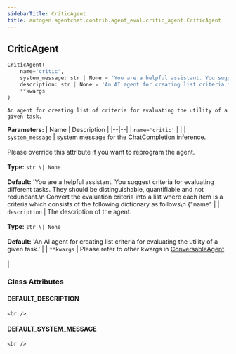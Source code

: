 ```yaml
---
sidebarTitle: CriticAgent
title: autogen.agentchat.contrib.agent_eval.critic_agent.CriticAgent
---
```

<h2 id="autogen.agentchat.contrib.agent_eval.critic_agent.CriticAgent" class="doc doc-heading">
    <code class="doc-symbol doc-symbol-heading doc-symbol-class"></code>
    <span class="doc doc-object-name doc-class-name">CriticAgent</span>
    <a href="#autogen.agentchat.contrib.agent_eval.critic_agent.CriticAgent" class="headerlink" title="Permanent link"></a>
</h2>

```python
CriticAgent(
    name='critic',
    system_message: str | None = 'You are a helpful assistant. You suggest criteria for evaluating different tasks. They should be distinguishable, quantifiable and not redundant.\n    Convert the evaluation criteria into a list where each item is a criteria which consists of the following dictionary as follows\n    \{"name": name of the criterion, "description": criteria description , "accepted_values": possible accepted inputs for this key}\n    Make sure "accepted_values" include the acceptable inputs for each key that are fine-grained and preferably multi-graded levels and "description" includes the criterion description.\n    Output just the criteria string you have created, no code.\n    ',
    description: str | None = 'An AI agent for creating list criteria for evaluating the utility of a given task.',
    **kwargs
)
```

    An agent for creating list of criteria for evaluating the utility of a given task.

<b>Parameters:</b>
| Name | Description |
|--|--|
| `name='critic'` |  |
| `system_message` | system message for the ChatCompletion inference.<br/><br/>Please override this attribute if you want to reprogram the agent.<br/><br/>**Type:** `str \| None`<br/><br/>**Default:** 'You are a helpful assistant. You suggest criteria for evaluating different tasks. They should be distinguishable, quantifiable and not redundant.\n    Convert the evaluation criteria into a list where each item is a criteria which consists of the following dictionary as follows\n    \{"name" |
| `description` | The description of the agent.<br/><br/>**Type:** `str \| None`<br/><br/>**Default:** 'An AI agent for creating list criteria for evaluating the utility of a given task.' |
| `**kwargs` | Please refer to other kwargs in [ConversableAgent](../../conversable_agent#init).<br/><br/> |

### Class Attributes

<code class="doc-symbol doc-symbol-heading doc-symbol-attribute"></code>
#### DEFAULT_DESCRIPTION
<a href="#autogen.agentchat.contrib.agent_eval.critic_agent.CriticAgent.DEFAULT_DESCRIPTION" class="headerlink" title="Permanent link"></a>

    <br />

<code class="doc-symbol doc-symbol-heading doc-symbol-attribute"></code>
#### DEFAULT_SYSTEM_MESSAGE
<a href="#autogen.agentchat.contrib.agent_eval.critic_agent.CriticAgent.DEFAULT_SYSTEM_MESSAGE" class="headerlink" title="Permanent link"></a>

    <br />